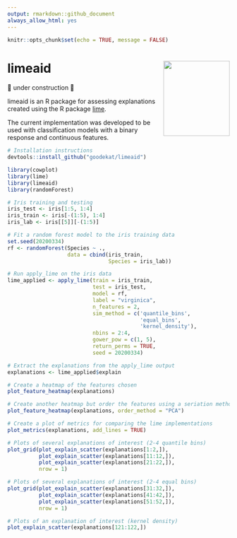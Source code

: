 ```yaml
---
output: rmarkdown::github_document
always_allow_html: yes
---
```


```r
knitr::opts_chunk$set(echo = TRUE, message = FALSE)
```

# limeaid <img align="right" width="150" height="170" src="inst/limeaid-sticker2.png">

🚧 under construction 🚧  

limeaid is an R package for assessing explanations created using the R package [lime](https://lime.data-imaginist.com/).

 The current implementation was developed to be used with classification models with a binary response and continuous features.
 
```r
# Installation instructions 
devtools::install_github("goodekat/limeaid")
```

```r
library(cowplot)
library(lime)
library(limeaid)
library(randomForest)

# Iris training and testing
iris_test <- iris[1:5, 1:4]
iris_train <- iris[-(1:5), 1:4]
iris_lab <- iris[[5]][-(1:5)]

# Fit a random forest model to the iris training data
set.seed(20200334)
rf <- randomForest(Species ~ .,
                   data = cbind(iris_train, 
                                Species = iris_lab))

# Run apply_lime on the iris data
lime_applied <- apply_lime(train = iris_train,
                           test = iris_test,
                           model = rf,
                           label = "virginica",
                           n_features = 2,
                           sim_method = c('quantile_bins',
                                          'equal_bins',
                                          'kernel_density'),
                           nbins = 2:4, 
                           gower_pow = c(1, 5),
                           return_perms = TRUE, 
                           seed = 20200334)

# Extract the explanations from the apply_lime output
explanations <- lime_applied$explain
```

```r
# Create a heatmap of the features chosen
plot_feature_heatmap(explanations)

# Create another heatmap but order the features using a seriation method
plot_feature_heatmap(explanations, order_method = "PCA")
```

```r
# Create a plot of metrics for comparing the lime implementations
plot_metrics(explanations, add_lines = TRUE)
```

```r
# Plots of several explanations of interest (2-4 quantile bins)
plot_grid(plot_explain_scatter(explanations[1:2,]),
          plot_explain_scatter(explanations[11:12,]),
          plot_explain_scatter(explanations[21:22,]),
          nrow = 1)

# Plots of several explanations of interest (2-4 equal bins)
plot_grid(plot_explain_scatter(explanations[31:32,]),
          plot_explain_scatter(explanations[41:42,]),
          plot_explain_scatter(explanations[51:52,]),
          nrow = 1)
```

```r
# Plots of an explanation of interest (kernel density)
plot_explain_scatter(explanations[121:122,])
```
